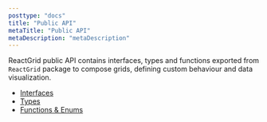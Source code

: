 ```yaml
---
posttype: "docs"
title: "Public API"
metaTitle: "Public API"
metaDescription: "metaDescription"
---
```


ReactGrid public API contains interfaces, types and functions exported from `ReactGrid` package to compose grids,
defining custom behaviour and data visualization.

- [Interfaces](link)
- [Types](link)
- [Functions & Enums](link)
